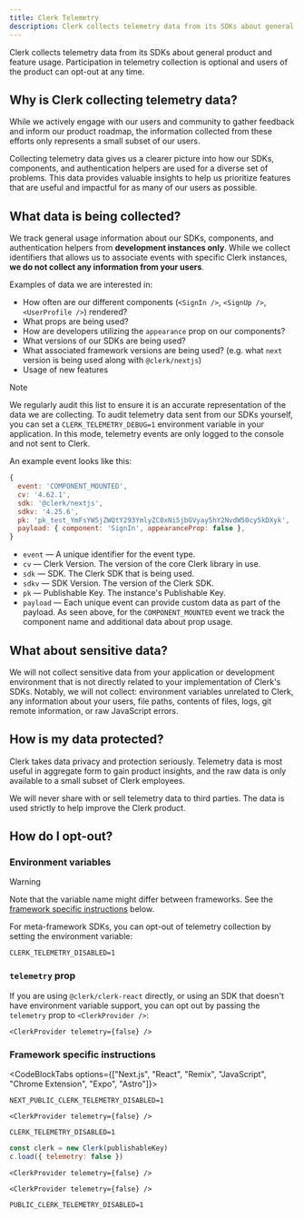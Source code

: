 ```yaml
---
title: Clerk Telemetry
description: Clerk collects telemetry data from its SDKs about general product and feature usage.
---
```


Clerk collects telemetry data from its SDKs about general product and feature usage. Participation in telemetry collection is optional and users of the product can opt-out at any time.

## Why is Clerk collecting telemetry data?

While we actively engage with our users and community to gather feedback and inform our product roadmap, the information collected from these efforts only represents a small subset of our users.

Collecting telemetry data gives us a clearer picture into how our SDKs, components, and authentication helpers are used for a diverse set of problems. This data provides valuable insights to help us prioritize features that are useful and impactful for as many of our users as possible.

## What data is being collected?

We track general usage information about our SDKs, components, and authentication helpers from **development instances only**. While we collect identifiers that allows us to associate events with specific Clerk instances, **we do not collect any information from your users**.

Examples of data we are interested in:

- How often are our different components (`<SignIn />`, `<SignUp />`, `<UserProfile />`) rendered?
- What props are being used?
- How are developers utilizing the `appearance` prop on our components?
- What versions of our SDKs are being used?
- What associated framework versions are being used? (e.g. what `next` version is being used along with `@clerk/nextjs`)
- Usage of new features

> [!NOTE]
> We regularly audit this list to ensure it is an accurate representation of the data we are collecting. To audit telemetry data sent from our SDKs yourself, you can set a `CLERK_TELEMETRY_DEBUG=1` environment variable in your application. In this mode, telemetry events are only logged to the console and not sent to Clerk.

An example event looks like this:

```js {{ prettier: false }}
{
  event: 'COMPONENT_MOUNTED',
  cv: '4.62.1',
  sdk: '@clerk/nextjs',
  sdkv: '4.25.6',
  pk: 'pk_test_YmFsYW5jZWQtY293YmlyZC0xNi5jbGVyay5hY2NvdW50cy5kDXyk',
  payload: { component: 'SignIn', appearanceProp: false },
}
```

- `event` — A unique identifier for the event type.
- `cv` — Clerk Version. The version of the core Clerk library in use.
- `sdk` — SDK. The Clerk SDK that is being used.
- `sdkv` — SDK Version. The version of the Clerk SDK.
- `pk` — Publishable Key. The instance's Publishable Key.
- `payload` — Each unique event can provide custom data as part of the payload. As seen above, for the `COMPONENT_MOUNTED` event we track the component name and additional data about prop usage.

## What about sensitive data?

We will not collect sensitive data from your application or development environment that is not directly related to your implementation of Clerk's SDKs. Notably, we will not collect: environment variables unrelated to Clerk, any information about your users, file paths, contents of files, logs, git remote information, or raw JavaScript errors.

## How is my data protected?

Clerk takes data privacy and protection seriously. Telemetry data is most useful in aggregate form to gain product insights, and the raw data is only available to a small subset of Clerk employees.

We will never share with or sell telemetry data to third parties. The data is used strictly to help improve the Clerk product.

## How do I opt-out?

### Environment variables

> [!WARNING]
> Note that the variable name might differ between frameworks. See the [framework specific instructions](#framework-specific-instructions) below.

For meta-framework SDKs, you can opt-out of telemetry collection by setting the environment variable:

```env {{ filename: '.env.local' }}
CLERK_TELEMETRY_DISABLED=1
```

### `telemetry` prop

If you are using `@clerk/clerk-react` directly, or using an SDK that doesn't have environment variable support, you can opt out by passing the `telemetry` prop to `<ClerkProvider />`:

```tsx
<ClerkProvider telemetry={false} />
```

### Framework specific instructions

<CodeBlockTabs options={["Next.js", "React", "Remix", "JavaScript", "Chrome Extension", "Expo", "Astro"]}>
  ```env {{ filename: '.env.local' }}
  NEXT_PUBLIC_CLERK_TELEMETRY_DISABLED=1
  ```

  ```tsx
  <ClerkProvider telemetry={false} />
  ```

  ```env {{ filename: '.env.local' }}
  CLERK_TELEMETRY_DISABLED=1
  ```

  ```js
  const clerk = new Clerk(publishableKey)
  c.load({ telemetry: false })
  ```

  ```tsx
  <ClerkProvider telemetry={false} />
  ```

  ```tsx
  <ClerkProvider telemetry={false} />
  ```

  ```env {{ filename: '.env.local' }}
  PUBLIC_CLERK_TELEMETRY_DISABLED=1
  ```
</CodeBlockTabs>
